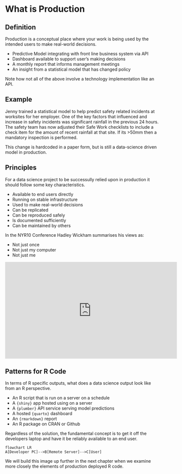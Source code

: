 # What is Production   

## Definition    

Production is a conceptual place where your work is being used by the intended
users to make real-world decisions.  

- Predictive Model integrating with front line business system via API  
- Dashboard available to support user's making decisions  
- A monthly report that informs management meetings  
- An insight from a statistical model that has changed policy  

Note how not all of the above involve a technology implementation like an API. 

::: {.callout-tip}
## Example  

Jenny trained a statistical model to help predict safety related incidents at 
worksites for her employer. One of the key factors that influenced and increase
in safety incidents was significant rainfall in the previous 24 hours. The safety
team has now adjusted their Safe Work checklists to include a check item for 
the amount of recent rainfall at that site. If its >50mm then a mandatory inspection is performed. 

This change is hardcoded in a paper form, but is still a data-science driven model 
in production. 
:::


## Principles    

For a data science project to be successully relied upon in production it should
follow some key characteristics.  

- Available to end users directly  
- Running on stable infrastructure  
- Used to make real-world decisions  
- Can be replicated  
- Can be reproduced safely 
- Is documented sufficiently  
- Can be maintained by others  

In the NYR10 Conference Hadley Wickham summarises his views as: 

- Not just once
- Not just my computer  
- Not just me  

<iframe width="560" height="315" src="https://www.youtube.com/embed/BQk2-3inViM?si=kb1e7D7kwrdJCBnq" title="YouTube video player" frameborder="0" allow="accelerometer; autoplay; clipboard-write; encrypted-media; gyroscope; picture-in-picture; web-share" referrerpolicy="strict-origin-when-cross-origin" allowfullscreen></iframe>  


## Patterns for R Code  

In terms of R specific outputs, what does a data science output look like from an R perspective. 

- An R script that is run on a server on a schedule  
- A `{shiny}` app hosted using on a server  
- A `{plumber}` API service serving model predictions  
- A hosted `{quarto}` dashboard  
- An `{rmarkdown}` report  
- An R package on CRAN or Github

Regardless of the solution, the fundamental concept is to get it off the developers
laptop and have it be reliably available to an end user. 

```mermaid
flowchart LR 
A[Developer PC]-->B[Remote Server]-->C[User]
```

We will build this image up further in the next chapter when we examine more closely
the elements of production deployed R code.  

